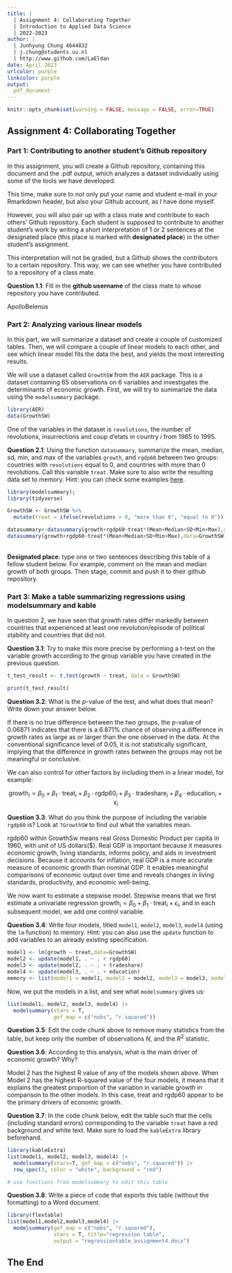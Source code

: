 ---
title: | 
  | Assignment 4: Collaborating Together
  | Introduction to Applied Data Science
  | 2022-2023
author: |
  | Junhyung Chung 4644832
  | j.chung@students.uu.nl
  | http://www.github.com/LaEldan
date: April 2023
urlcolor: purple
linkcolor: purple
output: 
  pdf_document
---

```{r setup, include = FALSE}
knitr::opts_chunk$set(warning = FALSE, message = FALSE, error=TRUE)
```

## Assignment 4: Collaborating Together

### Part 1: Contributing to another student's Github repository

In this assignment, you will create a Github repository, containing this document and the .pdf output, which analyzes a dataset individually using some of the tools we have developed.

This time, make sure to not only put your name and student e-mail in your Rmarkdown header, but also your Github account, as I have done myself.

However, you will also pair up with a class mate and contribute to each others' Github repository. Each student is supposed to contribute to another student's work by writing a short interpretation of 1 or 2 sentences at the designated place (this place is marked with **designated place**) in the other student's assignment.

This interpretation will not be graded, but a Github shows the contributors to a certain repository. This way, we can see whether you have contributed to a repository of a class mate.

**Question 1.1**: Fill in the **github username** of the class mate to whose repository you have contributed.

ApolloBelenus

### Part 2: Analyzing various linear models

In this part, we will summarize a dataset and create a couple of customized tables. Then, we will compare a couple of linear models to each other, and see which linear model fits the data the best, and yields the most interesting results.

We will use a dataset called `GrowthSW` from the `AER` package. This is a dataset containing 65 observations on 6 variables and investigates the determinants of economic growth. First, we will try to summarize the data using the `modelsummary` package.

```{r, warning=FALSE, message=FALSE}
library(AER)
data(GrowthSW)
```

One of the variables in the dataset is `revolutions`, the number of revolutions, insurrections and coup d'etats in country $i$ from 1965 to 1995.

**Question 2.1**: Using the function `datasummary`, summarize the mean, median, sd, min, and max of the variables `growth`, and `rgdp60` between two groups: countries with `revolutions` equal to 0, and countries with more than 0 revolutions. Call this variable `treat`. Make sure to also write the resulting data set to memory. Hint: you can check some examples [here](https://vincentarelbundock.github.io/modelsummary/articles/datasummary.html#datasummary).

```{r}
library(modelsummary); 
library(tidyverse)

GrowthSW <- GrowthSW %>%
  mutate(treat = ifelse(revolutions > 0, "more than 0", "equal to 0"))

datasummary<-datasummary(growth+rgdp60~treat*(Mean+Median+SD+Min+Max),data=GrowthSW)
datasummary(growth+rgdp60~treat*(Mean+Median+SD+Min+Max),data=GrowthSW)
```

**\
Designated place**: type one or two sentences describing this table of a fellow student below. For example, comment on the mean and median growth of both groups. Then stage, commit and push it to their github repository.

### Part 3: Make a table summarizing regressions using modelsummary and kable

In question 2, we have seen that growth rates differ markedly between countries that experienced at least one revolution/episode of political stability and countries that did not.

**Question 3.1**: Try to make this more precise by performing a t-test on the variable growth according to the group variable you have created in the previous question.

```{r}
t_test_result <- t.test(growth ~ treat, data = GrowthSW)

print(t_test_result)
```

**Question 3.2**: What is the $p$-value of the test, and what does that mean? Write down your answer below.

If there is no true difference between the two groups, the p-value of 0.06871 indicates that there is a 6.871% chance of observing a difference in growth rates as large as or larger than the one observed in the data. At the conventional significance level of 0.05, it is not statistically significant, implying that the difference in growth rates between the groups may not be meaningful or conclusive.

We can also control for other factors by including them in a linear model, for example:

$$
\text{growth}_i = \beta_0 + \beta_1 \cdot \text{treat}_i + \beta_2 \cdot \text{rgdp60}_i + \beta_3 \cdot \text{tradeshare}_i + \beta_4 \cdot \text{education}_i + \epsilon_i
$$

**Question 3.3**: What do you think the purpose of including the variable `rgdp60` is? Look at `?GrowthSW` to find out what the variables mean.

rgdp60 within GrowthSw means real Gross Domestic Product per capita in 1960, with unit of US dollars(\$). Real GDP is important because it measures economic growth, living standards, informs policy, and aids in investment decisions. Because it accounts for inflation, real GDP is a more accurate measure of economic growth than nominal GDP. It enables meaningful comparisons of economic output over time and reveals changes in living standards, productivity, and economic well-being.

We now want to estimate a stepwise model. Stepwise means that we first estimate a univariate regression $\text{growth}_i = \beta_0 + \beta_1 \cdot \text{treat}_i + \epsilon_i$, and in each subsequent model, we add one control variable.

**Question 3.4**: Write four models, titled `model1`, `model2`, `model3`, `model4` (using the `lm` function) to memory. Hint: you can also use the `update` function to add variables to an already existing specification.

```{r}
model1 <- lm(growth ~ treat,data=GrowthSW)
model2 <- update(model1, . ~ . + rgdp60)
model3 <- update(model2, . ~ . + tradeshare)
model4 <- update(model3, . ~ . + education)
memory <- list(model1 = model1, model2 = model2, model3 = model3, model4 = model4)
```

Now, we put the models in a list, and see what `modelsummary` gives us:

```{r}
list(model1, model2, model3, model4) |>
  modelsummary(stars = T,
               gof_map = c("nobs", "r.squared")) 

```

**Question 3.5**: Edit the code chunk above to remove many statistics from the table, but keep only the number of observations $N$, and the $R^2$ statistic.

**Question 3.6**: According to this analysis, what is the main driver of economic growth? Why?

Model 2 has the highest R value of any of the models shown above. When Model 2 has the highest R-squared value of the four models, it means that it explains the greatest proportion of the variation in variable growth in comparison to the other models. In this case, treat and rgdp60 appear to be the primary drivers of economic growth.

**Question 3.7**: In the code chunk below, edit the table such that the cells (including standard errors) corresponding to the variable `treat` have a red background and white text. Make sure to load the `kableExtra` library beforehand.

```{r}
library(kableExtra)
list(model1, model2, model3, model4) |>
  modelsummary(stars=T, gof_map = c("nobs", "r.squared")) |>
  row_spec(3, color = "white", background = "red")

# use functions from modelsummary to edit this table
```

**Question 3.8**: Write a piece of code that exports this table (without the formatting) to a Word document.

```{r}
library(flextable)
list(model1,model2,model3,model4) |>
  modelsummary(gof_map = c("nobs", "r.squared"),
               stars = T, title="regression table",
               output = "regressiontable_assignment4.docx")
```

## The End
